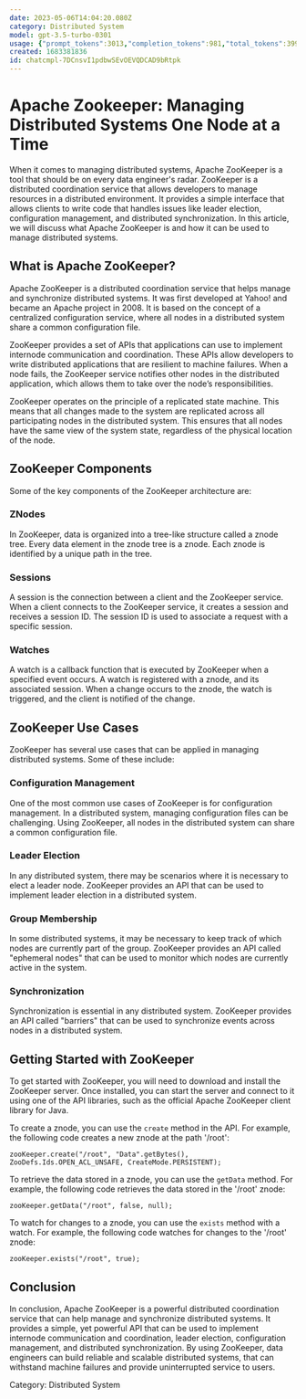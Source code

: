 ```yaml
---
date: 2023-05-06T14:04:20.080Z
category: Distributed System
model: gpt-3.5-turbo-0301
usage: {"prompt_tokens":3013,"completion_tokens":981,"total_tokens":3994}
created: 1683381836
id: chatcmpl-7DCnsvI1pdbwSEvOEVQDCAD9bRtpk
---
```


# Apache Zookeeper: Managing Distributed Systems One Node at a Time

When it comes to managing distributed systems, Apache ZooKeeper is a tool that should be on every data engineer's radar. ZooKeeper is a distributed coordination service that allows developers to manage resources in a distributed environment. It provides a simple interface that allows clients to write code that handles issues like leader election, configuration management, and distributed synchronization. In this article, we will discuss what Apache ZooKeeper is and how it can be used to manage distributed systems.

## What is Apache ZooKeeper?

Apache ZooKeeper is a distributed coordination service that helps manage and synchronize distributed systems. It was first developed at Yahoo! and became an Apache project in 2008. It is based on the concept of a centralized configuration service, where all nodes in a distributed system share a common configuration file. 

ZooKeeper provides a set of APIs that applications can use to implement internode communication and coordination. These APIs allow developers to write distributed applications that are resilient to machine failures. When a node fails, the ZooKeeper service notifies other nodes in the distributed application, which allows them to take over the node’s responsibilities.

ZooKeeper operates on the principle of a replicated state machine. This means that all changes made to the system are replicated across all participating nodes in the distributed system. This ensures that all nodes have the same view of the system state, regardless of the physical location of the node.

## ZooKeeper Components

Some of the key components of the ZooKeeper architecture are:

### ZNodes

In ZooKeeper, data is organized into a tree-like structure called a znode tree. Every data element in the znode tree is a znode. Each znode is identified by a unique path in the tree.

### Sessions

A session is the connection between a client and the ZooKeeper service. When a client connects to the ZooKeeper service, it creates a session and receives a session ID. The session ID is used to associate a request with a specific session.

### Watches

A watch is a callback function that is executed by ZooKeeper when a specified event occurs. A watch is registered with a znode, and its associated session. When a change occurs to the znode, the watch is triggered, and the client is notified of the change.

## ZooKeeper Use Cases

ZooKeeper has several use cases that can be applied in managing distributed systems. Some of these include:

### Configuration Management

One of the most common use cases of ZooKeeper is for configuration management. In a distributed system, managing configuration files can be challenging. Using ZooKeeper, all nodes in the distributed system can share a common configuration file.

### Leader Election

In any distributed system, there may be scenarios where it is necessary to elect a leader node. ZooKeeper provides an API that can be used to implement leader election in a distributed system.

### Group Membership

In some distributed systems, it may be necessary to keep track of which nodes are currently part of the group. ZooKeeper provides an API called "ephemeral nodes" that can be used to monitor which nodes are currently active in the system.

### Synchronization

Synchronization is essential in any distributed system. ZooKeeper provides an API called "barriers" that can be used to synchronize events across nodes in a distributed system.

## Getting Started with ZooKeeper

To get started with ZooKeeper, you will need to download and install the ZooKeeper server. Once installed, you can start the server and connect to it using one of the API libraries, such as the official Apache ZooKeeper client library for Java. 

To create a znode, you can use the `create` method in the API. For example, the following code creates a new znode at the path '/root':

```
zooKeeper.create("/root", "Data".getBytes(), ZooDefs.Ids.OPEN_ACL_UNSAFE, CreateMode.PERSISTENT);
```

To retrieve the data stored in a znode, you can use the `getData` method. For example, the following code retrieves the data stored in the '/root' znode:

```
zooKeeper.getData("/root", false, null);
```

To watch for changes to a znode, you can use the `exists` method with a watch. For example, the following code watches for changes to the '/root' znode:

```
zooKeeper.exists("/root", true);
```

## Conclusion

In conclusion, Apache ZooKeeper is a powerful distributed coordination service that can help manage and synchronize distributed systems. It provides a simple, yet powerful API that can be used to implement internode communication and coordination, leader election, configuration management, and distributed synchronization. By using ZooKeeper, data engineers can build reliable and scalable distributed systems, that can withstand machine failures and provide uninterrupted service to users.

Category: Distributed System